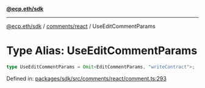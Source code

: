 [**@ecp.eth/sdk**](../../../index.mdx)

***

[@ecp.eth/sdk](/sdk-reference/index.mdx) / [comments/react](/sdk-reference/comments/react/index.mdx) / UseEditCommentParams

# Type Alias: UseEditCommentParams

```ts
type UseEditCommentParams = Omit<EditCommentParams, "writeContract">;
```

Defined in: [packages/sdk/src/comments/react/comment.ts:293](https://github.com/ecp-eth/comments-monorepo/blob/main/packages/sdk/src/comments/react/comment.ts#L293)
